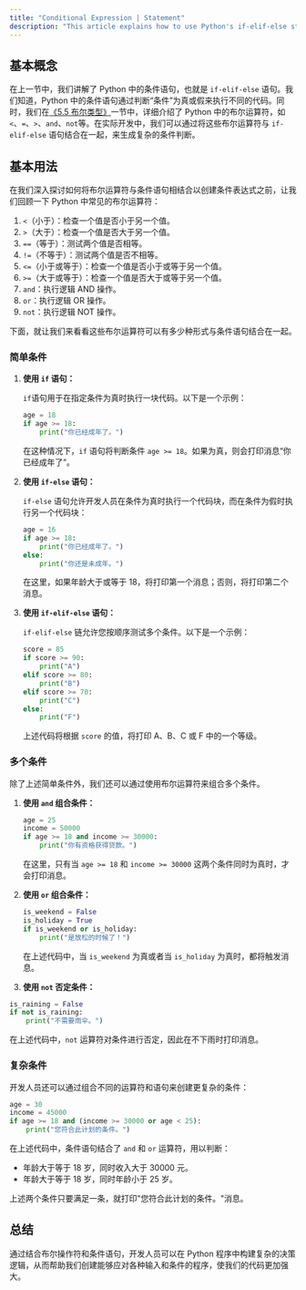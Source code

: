 ```yaml
---
title: "Conditional Expression | Statement"
description: "This article explains how to use Python's if-elif-else statements and Boolean operators to create complex decision-making logic. It covers the basics of Boolean operators and how they combine with conditional statements through examples. The article emphasizes the importance of these tools in building robust Python applications that can manage various inputs and conditions."
---
```


## 基本概念

在上一节中，我们讲解了 Python 中的条件语句，也就是 `if-elif-else` 语句。我们知道，Python 中的条件语句通过判断“条件”为真或假来执行不同的代码。同时，我们在[《5.5 布尔类型》](https://www.pythod.com/05-data-type/0505-data-type-boolean)一节中，详细介绍了 Python 中的布尔运算符，如`<`、`=`、`>`、`and`、`not`等。在实际开发中，我们可以通过将这些布尔运算符与 `if-elif-else` 语句结合在一起，来生成复杂的条件判断。

## 基本用法

在我们深入探讨如何将布尔运算符与条件语句相结合以创建条件表达式之前，让我们回顾一下 Python 中常见的布尔运算符：

1. `<`（小于）：检查一个值是否小于另一个值。
2. `>`（大于）：检查一个值是否大于另一个值。
3. `==`（等于）：测试两个值是否相等。
4. `!=`（不等于）：测试两个值是否不相等。
5. `<=`（小于或等于）：检查一个值是否小于或等于另一个值。
6. `>=`（大于或等于）：检查一个值是否大于或等于另一个值。
7. `and`：执行逻辑 AND 操作。
8. `or`：执行逻辑 OR 操作。
9. `not`：执行逻辑 NOT 操作。

下面，就让我们来看看这些布尔运算符可以有多少种形式与条件语句结合在一起。

### 简单条件

1. **使用 `if` 语句：**

    `if`语句用于在指定条件为真时执行一块代码。以下是一个示例：

    ```python
    age = 18
    if age >= 18:
        print("你已经成年了。")
    ```

    在这种情况下，`if` 语句将判断条件 `age >= 18`。如果为真，则会打印消息“你已经成年了”。

2. **使用 `if-else` 语句：**

    `if-else` 语句允许开发人员在条件为真时执行一个代码块，而在条件为假时执行另一个代码块：

    ```python
    age = 16
    if age >= 18:
        print("你已经成年了。")
    else:
        print("你还是未成年。")
    ```

    在这里，如果年龄大于或等于 18，将打印第一个消息；否则，将打印第二个消息。

3. **使用 `if-elif-else` 语句：**

    `if-elif-else` 链允许您按顺序测试多个条件。以下是一个示例：

    ```python
    score = 85
    if score >= 90:
        print("A")
    elif score >= 80:
        print("B")
    elif score >= 70:
        print("C")
    else:
        print("F")
    ```

    上述代码将根据 `score` 的值，将打印 A、B、C 或 F 中的一个等级。

### 多个条件

除了上述简单条件外，我们还可以通过使用布尔运算符来组合多个条件。

1. **使用 `and` 组合条件：**

    ```python
    age = 25
    income = 50000
    if age >= 18 and income >= 30000:
        print("你有资格获得贷款。")
    ```

    在这里，只有当 `age >= 18` 和 `income >= 30000` 这两个条件同时为真时，才会打印消息。

2. **使用 `or` 组合条件：**

    ```python
    is_weekend = False
    is_holiday = True
    if is_weekend or is_holiday:
        print("是放松的时候了！")
    ```

    在上述代码中，当 `is_weekend` 为真或者当 `is_holiday` 为真时，都将触发消息。

3. **使用 `not` 否定条件：**

```python
is_raining = False
if not is_raining:
    print("不需要雨伞。")
```

在上述代码中，`not` 运算符对条件进行否定，因此在不下雨时打印消息。

### 复杂条件

开发人员还可以通过组合不同的运算符和语句来创建更复杂的条件：

```python
age = 30
income = 45000
if age >= 18 and (income >= 30000 or age < 25):
    print("您符合此计划的条件。")
```

在上述代码中，条件语句结合了 `and` 和 `or` 运算符，用以判断：

-   年龄大于等于 18 岁，同时收入大于 30000 元。
-   年龄大于等于 18 岁，同时年龄小于 25 岁。

上述两个条件只要满足一条，就打印"您符合此计划的条件。"消息。

## 总结

通过结合布尔操作符和条件语句，开发人员可以在 Python 程序中构建复杂的决策逻辑，从而帮助我们创建能够应对各种输入和条件的程序，使我们的代码更加强大。
